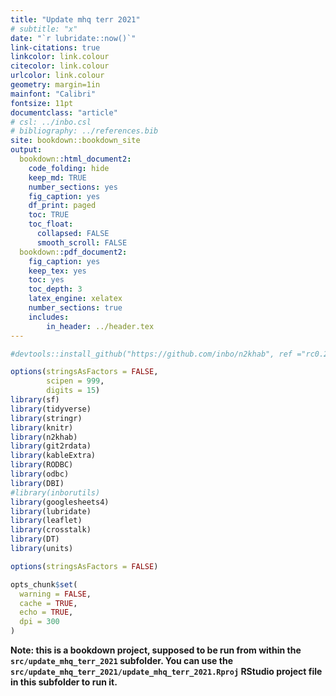```yaml
---
title: "Update mhq terr 2021"
# subtitle: "x"
date: "`r lubridate::now()`"
link-citations: true
linkcolor: link.colour
citecolor: link.colour
urlcolor: link.colour
geometry: margin=1in
mainfont: "Calibri"
fontsize: 11pt
documentclass: "article"
# csl: ../inbo.csl
# bibliography: ../references.bib
site: bookdown::bookdown_site
output:
  bookdown::html_document2:
    code_folding: hide
    keep_md: TRUE
    number_sections: yes
    fig_caption: yes
    df_print: paged
    toc: TRUE
    toc_float:
      collapsed: FALSE
      smooth_scroll: FALSE
  bookdown::pdf_document2:
    fig_caption: yes
    keep_tex: yes
    toc: yes
    toc_depth: 3
    latex_engine: xelatex
    number_sections: true
    includes:
        in_header: ../header.tex
---
```


```r

#devtools::install_github("https://github.com/inbo/n2khab", ref ="rc0.2")

options(stringsAsFactors = FALSE,
        scipen = 999, 
        digits = 15)
library(sf)
library(tidyverse)
library(stringr)
library(knitr)
library(n2khab)
library(git2rdata)
library(kableExtra)
library(RODBC)
library(odbc)
library(DBI)
#library(inborutils)
library(googlesheets4)
library(lubridate)
library(leaflet)
library(crosstalk)
library(DT)
library(units)

options(stringsAsFactors = FALSE)

opts_chunk$set(
  warning = FALSE,
  cache = TRUE,
  echo = TRUE,
  dpi = 300
)
```

**Note: this is a bookdown project, supposed to be run from within the `src/update_mhq_terr_2021` subfolder. You can use the `src/update_mhq_terr_2021/update_mhq_terr_2021.Rproj` RStudio project file in this subfolder to run it.**





